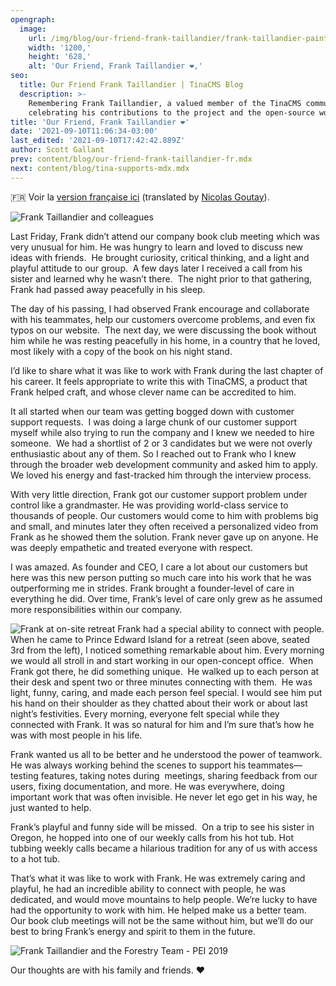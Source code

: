 ```yaml
---
opengraph:
  image:
    url: /img/blog/our-friend-frank-taillandier/frank-taillandier-painting.jpg
    width: '1200,'
    height: '628,'
    alt: 'Our Friend, Frank Taillandier ❤️,'
seo:
  title: Our Friend Frank Taillandier | TinaCMS Blog
  description: >-
    Remembering Frank Taillandier, a valued member of the TinaCMS community, and
    celebrating his contributions to the project and the open-source world.
title: 'Our Friend, Frank Taillandier ❤️'
date: '2021-09-10T11:06:34-03:00'
last_edited: '2021-09-10T17:42:42.889Z'
author: Scott Gallant
prev: content/blog/our-friend-frank-taillandier-fr.mdx
next: content/blog/tina-supports-mdx.mdx
---
```


🇫🇷 Voir la [version française ici](/blog/our-friend-frank-taillandier-fr/) (translated by [Nicolas Goutay](https://twitter.com/messages/17271529-58286073)).

![Frank Taillandier and colleagues](/img/blog/our-friend-frank-taillandier/frank-taillandier-painting.jpg)

Last Friday, Frank didn’t attend our company book club meeting which was very unusual for him. He was hungry to learn and loved to discuss new ideas with friends.  He brought curiosity, critical thinking, and a light and playful attitude to our group.  A few days later I received a call from his sister and learned why he wasn’t there.  The night prior to that gathering, Frank had passed away peacefully in his sleep.

The day of his passing, I had observed Frank encourage and collaborate with his teammates, help our customers overcome problems, and even fix typos on our website.  The next day, we were discussing the book without him while he was resting peacefully in his home, in a country that he loved, most likely with a copy of the book on his night stand.

I’d like to share what it was like to work with Frank during the last chapter of his career. It feels appropriate to write this with TinaCMS, a product that Frank helped craft, and whose clever name can be accredited to him.

It all started when our team was getting bogged down with customer support requests.  I was doing a large chunk of our customer support myself while also trying to run the company and I knew we needed to hire someone.  We had a shortlist of 2 or 3 candidates but we were not overly enthusiastic about any of them. So I reached out to Frank who I knew through the broader web development community and asked him to apply. We loved his energy and fast-tracked him through the interview process.

With very little direction, Frank got our customer support problem under control like a grandmaster. He was providing world-class service to thousands of people. Our customers would come to him with problems big and small, and minutes later they often received a personalized video from Frank as he showed them the solution. Frank never gave up on anyone. He was deeply empathetic and treated everyone with respect.

I was amazed. As founder and CEO, I care a lot about our customers but here was this new person putting so much care into his work that he was outperforming me in strides. Frank brought a founder-level of care in everything he did. Over time, Frank’s level of care only grew as he assumed  more responsibilities within our company.

![Frank at on-site retreat](/img/blog/our-friend-frank-taillandier/forestry-retreat-1300.jpg)
Frank had a special ability to connect with people. When he came to Prince Edward Island for a retreat (seen above, seated 3rd from the left), I noticed something remarkable about him. Every morning we would all stroll in and start working in our open-concept office.  When  Frank got there, he did something unique.  He walked up to each person at their desk and spent two or three minutes connecting with them.  He was light, funny, caring, and made each person feel special. I would see him put his hand on their shoulder as they chatted about their work or about last night’s festivities. Every morning, everyone felt special while they connected with Frank. It was so natural for him and I’m sure that’s how he was with most people in his life.

Frank wanted us all to be better and he understood the power of teamwork. He was always working behind the scenes to support his teammates––testing features, taking notes during  meetings, sharing feedback from our users, fixing documentation, and more. He was everywhere, doing important work that was often invisible. He never let ego get in his way, he just wanted to help.

Frank’s playful and funny side will be missed.  On a trip to see his sister in Oregon, he hopped into one of our weekly calls from his hot tub. Hot tubbing weekly calls became a hilarious tradition for any of us with access to a hot tub.

That’s what it was like to work with Frank. He was extremely caring and playful, he had an incredible ability to connect with people, he was dedicated, and would move mountains to help people. We’re lucky to have had the opportunity to work with him. He helped make us a better team.  Our book club meetings will not be the same without him, but we’ll do our best to bring Frank’s energy and spirit to them in the future.

![Frank Taillandier and the Forestry Team - PEI 2019](/img/blog/our-friend-frank-taillandier/forestry-team-pei.jpg)

Our thoughts are with his family and friends. ❤️

